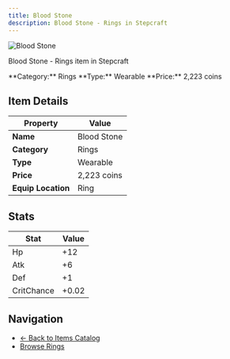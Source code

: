 ```yaml
---
title: Blood Stone
description: Blood Stone - Rings in Stepcraft
---
```


<div className="flex items-start gap-6 mb-8">
  <div className="flex-shrink-0">
    <img src="/assets/resources/trinketry/rings/blood_stone.png" alt="Blood Stone" className="w-24 h-24 border rounded-lg" />
  </div>
  <div className="flex-1">
    <div className="space-y-2">
      <p className="text-lg text-muted-foreground">Blood Stone - Rings item in Stepcraft</p>
      <div className="flex flex-wrap gap-4 text-sm">
        <span className="px-2 py-1 bg-blue-100 dark:bg-blue-900 rounded-md">
          **Category:** Rings
        </span>
        <span className="px-2 py-1 bg-green-100 dark:bg-green-900 rounded-md">
          **Type:** Wearable
        </span>
        <span className="px-2 py-1 bg-yellow-100 dark:bg-yellow-900 rounded-md">
          **Price:** 2,223 coins
        </span>
      </div>
    </div>
  </div>
</div>

## Item Details

| Property | Value |
|----------|-------|
| **Name** | Blood Stone |
| **Category** | Rings |
| **Type** | Wearable |
| **Price** | 2,223 coins |
| **Equip Location** | Ring |



## Stats

| Stat | Value |
|------|-------|
| Hp | +12 |
| Atk | +6 |
| Def | +1 |
| CritChance | +0.02 |


## Navigation

- [← Back to Items Catalog](/docs/items)
- [Browse Rings](/docs/items#rings)
